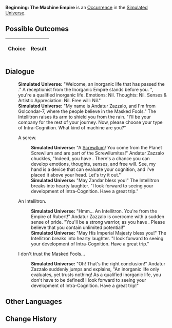 {{Simulated Universe Event Infobox
|title         = Beginning: The Machine Empire
|image         = Trailblaze Secret 7.png
|type          =
|domains_su    = 
|domains_ext   = 
|domains_swarm = 
|domains_gng   = 
|requirements  =
|prev          = 
|next          = 
|indexRewards  =
|characters    = Screwllum
}}
'''Beginning: The Machine Empire''' is an [[Simulated Universe/Occurrence|Occurrence]] in the [[Simulated Universe]].

==Possible Outcomes==
{| class="article-table"
!Choice
!Result

|}

<!--
==Gameplay Notes==

-->
==Dialogue==
{{Dialogue Start}}
:'''Simulated Universe:''' "Welcome, an inorganic life that has passed the {{Color|Keyword|cognitive evaluation}}." A receptionist from the Inorganic Empire stands before you. "{{Color|Keyword|According to the test}}, you're a qualified inorganic life. Emotions: Nil. Thoughts: Nil. Senses & Artistic Appreciation: Nil. Free will: Nil."
:'''Simulated Universe:''' "My name is Andatur Zazzalo, and I'm from Golcondar-7, where the people believe in the Masked Fools." The Intellitron raises its arm to shield you from the rain. "I'll be your company for the rest of your journey. Now, please choose your type of Intra-Cognition. What kind of machine are you?"
:{{DIcon|Arrow}} A screw.
::'''Simulated Universe:''' "A [[Screwllum]]! You come from the Planet Screwllum and are part of the Screwllumites!" Andatur Zazzalo chuckles, "Indeed, you have {{Color|Keyword|intelligence}}. There's a chance you can develop emotions, thoughts, senses, and free will. See, my hand is a device that can evaluate your cognition, and I've placed it above your head. Let's try it out."
::'''Simulated Universe:''' "May Zandar bless you!" The Intellitron breaks into hearty laughter. "I look forward to seeing your development of Intra-Cognition. Have a great trip."
:{{DIcon|Arrow}} An Intellitron.
::'''Simulated Universe:''' "Hmm... An Intellitron. You're from the Empire of Rubert!" Andatur Zazzalo is overcome with a sudden sense of pride. "You'll be a strong warrior, as you have {{Color|Keyword|technology}}. Please believe that you contain unlimited potential!"
::'''Simulated Universe:''' "May His Imperial Majesty bless you!" The Intellitron breaks into hearty laughter. "I look forward to seeing your development of Intra-Cognition. Have a great trip."
:{{DIcon|Arrow}} I don't trust the Masked Fools...
::'''Simulated Universe:''' "Oh! That's the right conclusion!" Andatur Zazzalo suddenly jumps and explains, "An inorganic life only evaluates, yet trusts nothing! As a qualified inorganic life, you don't have to be defined! I look forward to seeing your development of Intra-Cognition. Have a great trip!"
{{Dialogue End}}

==Other Languages==
{{Other Languages
|en   = Beginning: The Machine Empire
|zhs  = 开端•机械帝国
|zht  = 開端•機械帝國
|ja   = {{Rubi|発端|ほったん}}・{{Rubi|機械帝国|きかいていこく}}
|ko   = 시작•기계제국
|es   = Comienzo: el Imperio de las máquinas
|fr   = Débuts dans l'Empire des machines
|ru   = Начало: Империя машин
|th   = จุดเริ่มต้น: จักรวรรดิจักรกล
|vi   = Khởi Đầu - Đế Quốc Máy Móc
|de   = Der Anfang: Das Imperium der Maschinen
|id   = Permulaan: Kekaisaran Mesin
|pt   = Início: O Império Maquinário
}}

==Change History==
{{Change History|1.6}}
